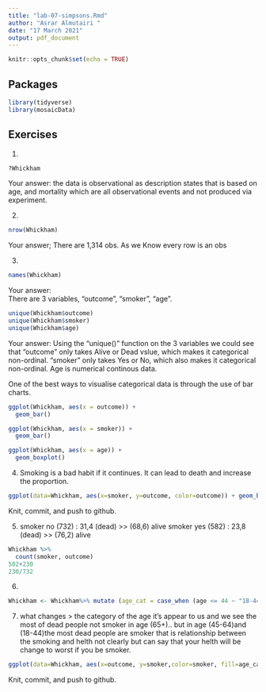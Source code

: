 ```yaml
---
title: "lab-07-simpsons.Rmd"
author: "Asrar Almutairi "
date: "17 March 2021"
output: pdf_document
---
```


```r
knitr::opts_chunk$set(echo = TRUE)
```

## Packages

```r
library(tidyverse) 
library(mosaicData)
```


## Exercises


1.  
```r
?Whickham
```
    
Your answer: 
the data is observational as description states that is based on age, and mortality which are all observational events and not produced via experiment.

2.  
```r
nrow(Whickham)
```   

Your answer; 
There are 1,314 obs. As we Know every row is an obs

3.  

```r
names(Whickham)
```

Your answer:  
There are 3 variables, "outcome", "smoker", "age".

```r
unique(Whickham$outcome)
unique(Whickham$smoker)
unique(Whickham$age)
```

Your answer: 
Using the "unique()" function on the 3 variables we could see that "outcome" only takes Alive or Dead vslue, which makes it categorical non-ordinal. "smoker" only takes Yes or No, which also makes it categorical non-ordinal. Age is numerical continous data.

One of the best ways to visualise categorical data is through the use of bar charts.
```r
ggplot(Whickham, aes(x = outcome)) +
  geom_bar()
```


```r
ggplot(Whickham, aes(x = smoker)) +
  geom_bar()
```

```r
ggplot(Whickham, aes(x = age)) +
  geom_boxplot()
```


4.
Smoking is a bad habit if it continues. It can lead to death and increase the proportion.

```r
ggplot(data=Whickham, aes(x=smoker, y=outcome, color=outcome)) + geom_bar(stat="identity")
```

Knit, commit, and push to github.

5. 
smoker no  (732) :   31,4 (dead) >> (68,6) alive
smoker yes (582) :   23,8 (dead) >> (76,2) alive

```r
Whickham %>%
  count(smoker, outcome)
502+230
230/732
```

6.

```r
Whickham <- Whickham%>% mutate (age_cat = case_when (age <= 44 ~ "18-44", age > 44. & age <= 64 ~ "45-64", age > 64 ~ "65+"))
```

7. 
what changes > the category of the age it's appear to us and we see the most of dead people not smoker in age (65+).. but in age (45-64)and (18-44)the most dead people are smoker that is relationship between the smoking and helth not clearly but can say that your helth will be change to worst if you be smoker.

```r
ggplot(data=Whickham, aes(x=outcome, y=smoker,color=smoker, fill=age_cat)) + geom_bar(stat="identity") +facet_wrap(~age_cat)
```

Knit, commit, and push to github.